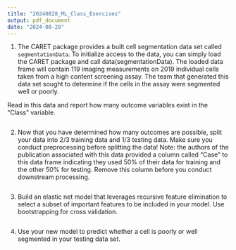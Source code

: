 ```yaml
---
title: "20240828_ML_Class_Exercises"
output: pdf_document
date: "2024-08-28"
---
```


1) The CARET package provides a built cell segmentation data set called `segmentationData`. To initialize access to the data, you can simply load the CARET package and call data(segmentationData). The loaded data frame will contain 119 imaging measurements on 2019 individual cells taken from a high content screening assay. The team that generated this data set sought to determine if the cells in the assay were segmented well or poorly. 

Read in this data and report how many outcome variables exist in the "Class" variable. 
```r

```
2) Now that you have determined how many outcomes are possible, split your data into 2/3 training data and 1/3 testing data. Make sure you conduct preprocessing before splitting the data! Note: the authors of the publication associated with this data provided a column called "Case" to this data frame indicating they used 50% of their data for training and the other 50% for testing. Remove this column before you conduct downstream processing. 
```r

```
3) Build an elastic net model that leverages recursive feature elimination to select a subset of important features to be included in your model. Use bootstrapping for cross validation. 
```r

```
4) Use your new model to predict whether a cell is poorly or well segmented in your testing data set. 
```r

```

